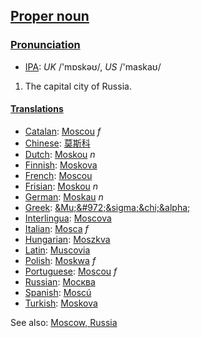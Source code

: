 ==[[Proper noun]]==

===[[Pronunciation]]===
*[[IPA]]: ''UK'' /'mɒskəʊ/, ''US'' /'maskaʊ/

#The capital city of Russia.

====[[Translation]]s====

*[[Catalan]]: [[Moscou]] ''f''
*[[Chinese]]: [[莫斯科]]
*[[Dutch]]: [[Moskou]] ''n''
*[[Finnish]]: [[Moskova]]
*[[French]]: [[Moscou]]
*[[Frisian]]: [[Moskou]] ''n''
*[[German]]: [[Moskau]] ''n''
*[[Greek]]: [[&Mu;&#972;&sigma;&chi;&alpha;]]
*[[Interlingua]]: [[Moscova]]
*[[Italian]]: [[Mosca]] ''f''
*[[Hungarian]]: [[Moszkva]]
*[[Latin]]: [[Muscovia]]
*[[Polish]]: [[Moskwa]] ''f''
*[[Portuguese]]: [[Moscou]] ''f''
*[[Russian]]: [[Москва]]
*[[Spanish]]: [[Moscú]]
*[[Turkish]]: [[Moskova]]

See also: [[en:Moscow, Russia|Moscow, Russia]]